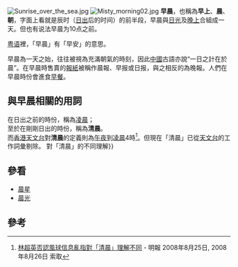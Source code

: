 [[File:Sunrise_over_the_sea.jpg|thumb]]
[[File:Misty_morning02.jpg|thumb]]
'''早晨'''，也稱為'''早上'''、'''晨'''、'''朝'''，字面上看就是辰时（[[日出|日出]]后的时间）的前半段，早晨與[[日光|日光]]及[[晚上|晚上]]合組成一天。但也有说法早晨为10点之前。

[[粤语|粤语]]裡，「早晨」有「早安」的意思。

早晨為一天之始，往往被視為充滿朝氣的時刻，因此[[中國|中國]]古語亦說“一日之計在於晨”。在早晨時售賣的[[報紙|報紙]]被稱作晨報、早报或日报，與之相反的為晚報。人們在早晨時份會進食[[早餐|早餐]]。

== 與早晨相關的用詞 ==
在日出之前的時份，稱為[[凌晨|凌晨]]；<br>
至於在剛剛日出的時份，稱為'''清晨'''。<br>
而[[香港天文台|香港天文台]]對'''清晨'''的定義則為[[午夜|午夜]]到[[凌晨|凌晨]]4時<ref>[http://life.mingpao.com/cfm/dailynews3b.cfm?File=20080825/nalgo/gor1.txt 林超英否認風球信息亂指對「清晨」理解不同] {{Wayback|url=http://life.mingpao.com/cfm/dailynews3b.cfm?File=20080825%2Fnalgo%2Fgor1.txt |date=20160304202520 }} - 明報 2008年8月25日, 2008年8月26日 索取</ref>。但現在「清晨」已從[[香港天文台|天文台]]的工作詞彙剔除。
{{more|林超英#對「清晨」的不同理解{{!}}對「清晨」的不同理解}}

== 參看 ==
* [[晨星|晨星]]
* [[晨光|晨光]]

==參考==
{{reflist}}

{{一天裡的時間細分}}

{{Authority control}}
